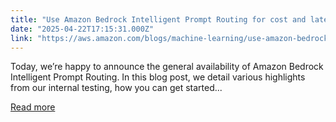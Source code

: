 ```yaml
---
title: "Use Amazon Bedrock Intelligent Prompt Routing for cost and latency benefits"
date: "2025-04-22T17:15:31.000Z"
link: "https://aws.amazon.com/blogs/machine-learning/use-amazon-bedrock-intelligent-prompt-routing-for-cost-and-latency-benefits/"
---
```


Today, we’re happy to announce the general availability of Amazon Bedrock Intelligent Prompt Routing. In this blog post, we detail various highlights from our internal testing, how you can get started...

[Read more](https://aws.amazon.com/blogs/machine-learning/use-amazon-bedrock-intelligent-prompt-routing-for-cost-and-latency-benefits/)
